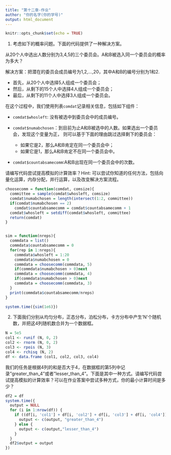 ---
title: "第十二章-作业"
author: "你的名字(你的学号)"
output: html_document
---

```{r setup, include=FALSE}
knitr::opts_chunk$set(echo = TRUE)
```

1. 考虑如下的概率问题。下面的代码提供了一种解决方案。

从20个人中选出人数分别为3,4,5的三个委员会。A和B被选入同一个委员会的概率为多大？

解决方案：把潜在的委员会成员编号为1,2,...,20，其中A和B的编号分别为1和2.

- 首先，从20个人中选择5人组成一个委员会；
- 然后，从剩下的15个人中选择4人组成一个委员会；
- 最后，从剩下的11个人中选择3人组成一个委员会。

在这个过程中，我们使用列表`comdat`记录相关信息，包括如下组件：

- `comdat$whosleft`: 没有被选中到委员会中的成员编号。
- `comdat$numabchosen`：到目前为止A和B被选中的人数。如果选出一个委员会，发现这个变量为正， 则可以基于下面的理由跳过选择剩下的委员会：

    - 如果它是2，那么A和B肯定在同一个委员会中；
    - 如果它是1，那么A和B肯定不在同一个委员会中。
- `comdat$countabsamecomm`:A和B出现在同一个委员会中的次数。

请编写代码尝试提高模拟的计算效率？Hint: 可以尝试你知道的任何方法，包括向量化运算，内存分配，并行运算，以及改变解决方案流程。

```{r}
choosecomm = function(comdat, comsize){
  committee = sample(comdat$whosleft, comsize)
  comdat$numabchosen = length(intersect(1:2, committee))
  if(comdat$numabchosen == 2)
    comdat$countabsamecomm = comdat$countabsamecomm + 1
  comdat$whosleft = setdiff(comdat$whosleft, committee)
  return(comdat)
}


sim = function(nreps){
  commdata = list()
  commdata$countabsamecomm = 0
  for(rep in 1:nreps){
    commdata$whosleft = 1:20
    commdata$numabchosen = 0
    commdata = choosecomm(commdata, 5)
    if(commdata$numabchosen > 0)next
    commdata = choosecomm(commdata, 4)
    if(commdata$numabchosen > 0)next
    commdata = choosecomm(commdata, 3)
  }
  print(commdata$countabsamecomm/nreps)
}

system.time({sim(1e6)})
```


2. 下面我们分别从均匀分布，正态分布，泊松分布，卡方分布中产生'N'个随机数，并把这4列随机数合并为一个数据框。
```{r}
N = 5e5
col1 <- runif (N, 0, 2)
col2 <- rnorm (N, 0, 2)
col3 <- rpois (N, 3)
col4 <- rchisq (N, 2)
df <- data.frame (col1, col2, col3, col4)
```

我们的任务是根据4列的和是否大于4，在数据框的第5列中记录"greater_than_4"或者"lesser_than_4"。下面是其中一种方式。请编写代码尝试提高模拟的计算效率？可以在作业答案中尝试多种方式，你的最小计算时间是多少？
```{r}
df2 = df
system.time({
  output = NULL
  for (i in 1:nrow(df)) { 
    if ((df[i, 'col1'] + df[i, 'col2'] + df[i, 'col3'] + df[i, 'col4']) > 4) { 
      output <- c(output, "greater_than_4")
    } else {
      output <- c(output,"lesser_than_4")
    }
  }
  df2$output = output
})

```

